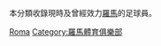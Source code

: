 本分類收錄現時及曾經效力[[羅馬體育會|羅馬]]的足球員。
{{Commons category|Players of AS Roma}}

[[Category:效力意大利球會的球員|Roma]]
[[Category:羅馬體育俱樂部|Category:羅馬體育俱樂部]]